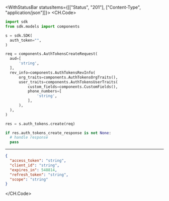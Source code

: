 

<WithStatusBar statusItems={[["Status", "201"], ["Content-Type", "application/json"]]}>
  <CH.Code>
  ```python Create.py
  import sdk
from sdk.models import components

s = sdk.SDK(
    auth_token="",
)

req = components.AuthTokensCreateRequest(
    aud=[
        'string',
    ],
    rev_info=components.AuthTokensRevInfo(
        org_traits=components.AuthTokensOrgTraits(),
        user_traits=components.AuthTokensUserTraits(
            custom_fields=components.CustomFields(),
            phone_numbers=[
                'string',
            ],
        ),
    ),
)

res = s.auth_tokens.create(req)

if res.auth_tokens_create_response is not None:
    # handle response
    pass
  ```
  ---

  ```json Example Response
  {
    "access_token": "string",
    "client_id": "string",
    "expires_in": 548814,
    "refresh_token": "string",
    "scope": "string"
  }
  ```
  </CH.Code>
</WithStatusBar>
